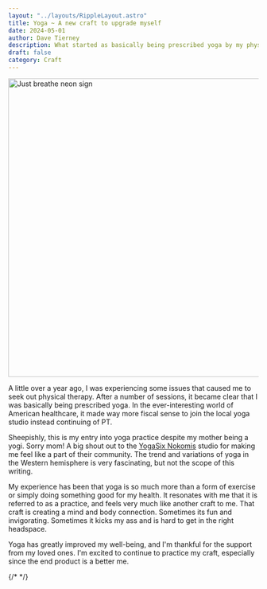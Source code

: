 ```yaml
---
layout: "../layouts/RippleLayout.astro"
title: Yoga ~ A new craft to upgrade myself
date: 2024-05-01
author: Dave Tierney
description: What started as basically being prescribed yoga by my physical therapist, has turned into a new pursuit of mind and body.
draft: false
category: Craft
---
```



<Image src={breathe} alt="Just breathe neon sign" height="600" width="1200" />

A little over a year ago, I was experiencing some issues that caused me to seek out physical therapy. After a number of sessions, it became clear that I was basically being prescribed yoga. In the ever-interesting world of American healthcare, it made way more fiscal sense to join the local yoga studio instead continuing of PT.

Sheepishly, this is my entry into yoga practice despite my mother being a yogi. Sorry mom! A big shout out to the <a href="https://www.yogasix.com/location/nokomis" target="_blank" rel="noopener" className="whitespace-nowrap underline decoration-neon transition hover:text-neon">YogaSix Nokomis</a> studio for making me feel like a part of their community. The trend and variations of yoga in the Western hemisphere is very fascinating, but not the scope of this writing.

My experience has been that yoga is so much more than a form of exercise or simply doing something good for my health. It resonates with me that it is referred to as a practice, and feels very much like another craft to me. That craft is creating a mind and body connection. Sometimes its fun and invigorating. Sometimes it kicks my ass and is hard to get in the right headspace.

Yoga has greatly improved my well-being, and I'm thankful for the support from my loved ones. I'm excited to continue to practice my craft, especially since the end product is a better me.

{/* <a href="" target="_blank" rel="noopener" className="whitespace-nowrap underline decoration-neon transition hover:text-neon"></a> */}
